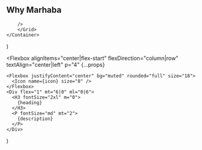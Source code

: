   <Section py="8|12|16" {...props}>
    <Container>
      <h2 textAlign="center">Why Marhaba</h2>
      <Grid col="1|2|3" mt="8|10|12" gap="4|6|8">
        <Feature
          icon="phone"
          heading="Excellent Support"
          description="Do feel free to contact us for any queries.We are always happy to help!"
        />
        <Feature
          icon="clock"
          heading="Time saving"
          description="One stop shop for all Hajj and Umrah Services."
        />
        <Feature
          icon="check"
          heading="Best Packages"
          description="We offer you budget friendly Umrah Packages."
        />
        
        />
        </Grid>
    </Container>
  </Section>
)

  <Flexbox
    alignItems="center|flex-start"
    flexDirection="column|row"
    textAlign="center|left"
    p="4"
    {...props}
  >
    <Flexbox justifyContent="center" bg="muted" rounded="full" size="18">
      <Icon name={icon} size="8" />
    </Flexbox>
    <Div flex="1" mt="6|0" ml="0|6">
      <H3 fontSize="2xl" m="0">
        {heading}
      </H3>
      <P fontSize="md" mt="2">
        {description}
      </P>
    </Div>
  </Flexbox>
)